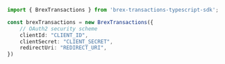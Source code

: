 ```typescript index.ts
import { BrexTransactions } from 'brex-transactions-typescript-sdk';

const brexTransactions = new BrexTransactions({
    // OAuth2 security scheme
    clientId: "CLIENT_ID",
    clientSecret: "CLIENT_SECRET",
    redirectUri: "REDIRECT_URI",
})
```